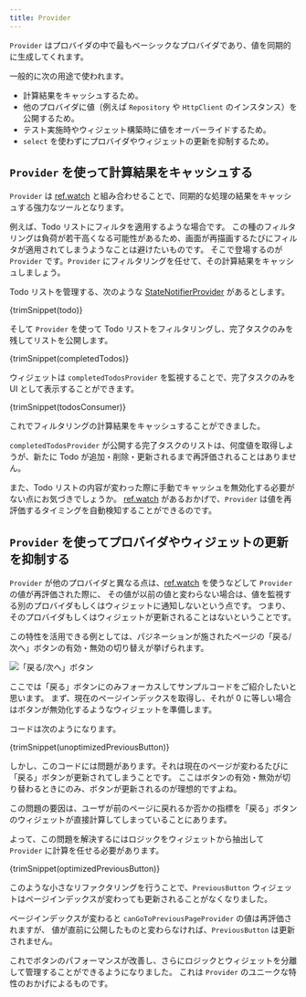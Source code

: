 ```yaml
---
title: Provider
---
```



`Provider` はプロバイダの中で最もベーシックなプロバイダであり、値を同期的に生成してくれます。

一般的に次の用途で使われます。

- 計算結果をキャッシュするため。
- 他のプロバイダに値（例えば `Repository` や `HttpClient` のインスタンス）を公開するため。
- テスト実施時やウィジェット構築時に値をオーバーライドするため。
- `select` を使わずにプロバイダやウィジェットの更新を抑制するため。

## `Provider` を使って計算結果をキャッシュする

`Provider` は [ref.watch] と組み合わせることで、同期的な処理の結果をキャッシュする強力なツールとなります。

例えば、Todo リストにフィルタを適用するような場合です。
この種のフィルタリングは負荷が若干高くなる可能性があるため、画面が再描画するたびにフィルタが適用されてしまうようなことは避けたいものです。
そこで登場するのが `Provider` です。`Provider` にフィルタリングを任せて、その計算結果をキャッシュしましょう。

Todo リストを管理する、次のような [StateNotifierProvider] があるとします。

<CodeBlock>{trimSnippet(todo)}</CodeBlock>

そして `Provider` を使って Todo リストをフィルタリングし、完了タスクのみを残してリストを公開します。

<CodeBlock>{trimSnippet(completedTodos)}</CodeBlock>

ウィジェットは `completedTodosProvider` を監視することで、完了タスクのみを UI として表示することができます。

<CodeBlock>{trimSnippet(todosConsumer)}</CodeBlock>

これでフィルタリングの計算結果をキャッシュすることができました。

`completedTodosProvider` が公開する完了タスクのリストは、何度値を取得しようが、新たに Todo が追加・削除・更新されるまで再評価されることはありません。

また、Todo リストの内容が変わった際に手動でキャッシュを無効化する必要がない点にお気づきでしょうか。
[ref.watch] があるおかげで、`Provider` は値を再評価するタイミングを自動検知することができるのです。

## `Provider` を使ってプロバイダやウィジェットの更新を抑制する

`Provider` が他のプロバイダと異なる点は、[ref.watch] を使うなどして `Provider` の値が再評価された際に、
その値が以前の値と変わらない場合は、値を監視する別のプロバイダもしくはウィジェットに通知しないという点です。
つまり、そのプロバイダもしくはウィジェットが更新されることはないということです。

この特性を活用できる例としては、パジネーションが施されたページの「戻る/次へ」ボタンの有効・無効の切り替えが挙げられます。

![「戻る/次へ」ボタン](https://user-images.githubusercontent.com/134939/47580830-31263a00-d950-11e8-9b61-0eaddab2709e.png)

ここでは「戻る」ボタンにのみフォーカスしてサンプルコードをご紹介したいと思います。
まず、現在のページインデックスを取得し、それが 0 に等しい場合はボタンが無効化するようなウィジェットを準備します。

コードは次のようになります。

<CodeBlock>{trimSnippet(unoptimizedPreviousButton)}</CodeBlock>

しかし、このコードには問題があります。それは現在のページが変わるたびに「戻る」ボタンが更新されてしまうことです。
ここはボタンの有効・無効が切り替わるときにのみ、ボタンが更新されるのが理想的ですよね。

この問題の要因は、ユーザが前のページに戻れるか否かの指標を「戻る」ボタンのウィジェットが直接計算してしまっていることにあります。

よって、この問題を解決するにはロジックをウィジェットから抽出して `Provider` に計算を任せる必要があります。

<CodeBlock>{trimSnippet(optimizedPreviousButton)}</CodeBlock>

このような小さなリファクタリングを行うことで、`PreviousButton`
ウィジェットはページインデックスが変わっても更新されることがなくなりました。

ページインデックスが変わると `canGoToPreviousPageProvider` の値は再評価されますが、
値が直前に公開したものと変わらなければ、`PreviousButton` は更新されません。

これでボタンのパフォーマンスが改善し、さらにロジックとウィジェットを分離して管理することができるようになりました。
これは `Provider` のユニークな特性のおかげによるものです。

[ref.watch]: ../concepts/reading#refwatch-を使ってプロバイダを監視する
[statenotifierprovider]: ./state_notifier_provider
